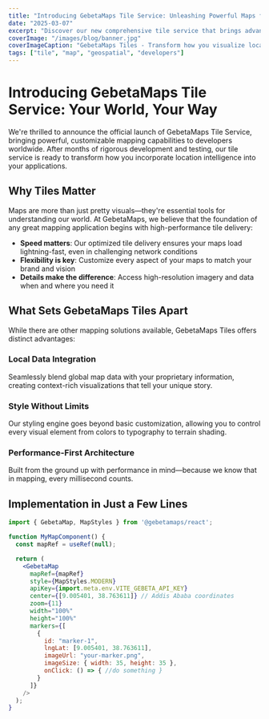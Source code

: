 ```yaml
---
title: "Introducing GebetaMaps Tile Service: Unleashing Powerful Maps for Developers"
date: "2025-03-07"
excerpt: "Discover our new comprehensive tile service that brings advanced mapping capabilities to your applications with unmatched flexibility and performance."
coverImage: "/images/blog/banner.jpg"
coverImageCaption: "GebetaMaps Tiles - Transform how you visualize location data"
tags: ["tile", "map", "geospatial", "developers"]
---
```


# Introducing GebetaMaps Tile Service: Your World, Your Way

We're thrilled to announce the official launch of GebetaMaps Tile Service, bringing powerful, customizable mapping capabilities to developers worldwide. After months of rigorous development and testing, our tile service is ready to transform how you incorporate location intelligence into your applications.

## Why Tiles Matter

Maps are more than just pretty visuals—they're essential tools for understanding our world. At GebetaMaps, we believe that the foundation of any great mapping application begins with high-performance tile delivery:

- **Speed matters**: Our optimized tile delivery ensures your maps load lightning-fast, even in challenging network conditions
- **Flexibility is key**: Customize every aspect of your maps to match your brand and vision
- **Details make the difference**: Access high-resolution imagery and data when and where you need it

## What Sets GebetaMaps Tiles Apart

While there are other mapping solutions available, GebetaMaps Tiles offers distinct advantages:

### Local Data Integration
Seamlessly blend global map data with your proprietary information, creating context-rich visualizations that tell your unique story.

### Style Without Limits
Our styling engine goes beyond basic customization, allowing you to control every visual element from colors to typography to terrain shading.

### Performance-First Architecture
Built from the ground up with performance in mind—because we know that in mapping, every millisecond counts.

## Implementation in Just a Few Lines

```jsx
import { GebetaMap, MapStyles } from '@gebetamaps/react';

function MyMapComponent() {
  const mapRef = useRef(null);

  return (
    <GebetaMap
      mapRef={mapRef}
      style={MapStyles.MODERN}
      apiKey={import.meta.env.VITE_GEBETA_API_KEY}
      center={[9.005401, 38.763611]} // Addis Ababa coordinates
      zoom={11}
      width="100%"
      height="100%"
      markers={[
        {
          id: "marker-1",
          lngLat: [9.005401, 38.763611],
          imageUrl: "your-marker.png",
          imageSize: { width: 35, height: 35 },
          onClick: () => { //do something }
        }
      ]}
    />
  );
}